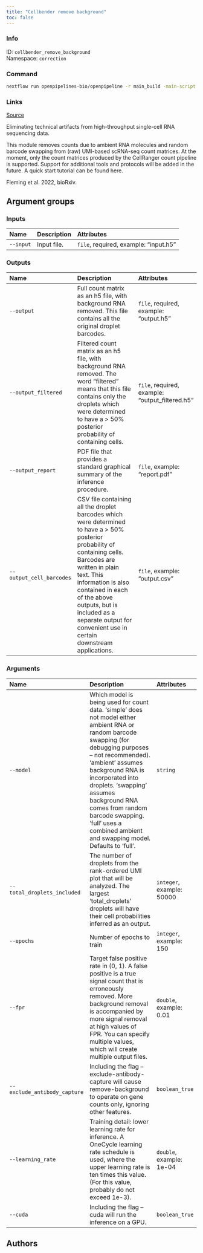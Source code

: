 ```yaml
---
title: "Cellbender remove background"
toc: false
---
```


::: {.column-margin}

### Info

ID: `cellbender_remove_background`  
Namespace: `correction`

### Command

```bash
nextflow run openpipelines-bio/openpipeline -r main_build -main-script target/nextflow/correction/cellbender_remove_background/main.nf --help
```

### Links
[Source](https://github.com/openpipelines-bio/openpipeline/blob/main/src/correction/cellbender_remove_background){.btn-action .btn-sm .btn-info .btn role="button"}

:::

Eliminating technical artifacts from high-throughput single-cell RNA sequencing data.

This module removes counts due to ambient RNA molecules and random barcode swapping from (raw) UMI-based scRNA-seq count matrices. 
At the moment, only the count matrices produced by the CellRanger count pipeline is supported. Support for additional tools and protocols 
will be added in the future. A quick start tutorial can be found here.

 Fleming et al. 2022, bioRxiv.


## Argument groups

### Inputs

|Name      |Description |Attributes                            |
|:---------|:-----------|:-------------------------------------|
|`--input` |Input file. |`file`, required, example: "input.h5" |


### Outputs

|Name                     |Description                                                                                                                                                                                                                                                                                                                    |Attributes                                      |
|:------------------------|:------------------------------------------------------------------------------------------------------------------------------------------------------------------------------------------------------------------------------------------------------------------------------------------------------------------------------|:-----------------------------------------------|
|`--output`               |Full count matrix as an h5 file, with background RNA removed. This file contains all the original droplet barcodes.                                                                                                                                                                                                            |`file`, required, example: "output.h5"          |
|`--output_filtered`      |Filtered count matrix as an h5 file, with background RNA removed. The word "filtered" means that this file contains only the droplets which were determined to have a > 50% posterior probability of containing cells.                                                                                                         |`file`, required, example: "output_filtered.h5" |
|`--output_report`        |PDF file that provides a standard graphical summary of the inference procedure.                                                                                                                                                                                                                                                |`file`, example: "report.pdf"                   |
|`--output_cell_barcodes` |CSV file containing all the droplet barcodes which were determined to have a > 50% posterior probability of containing cells. Barcodes are written in plain text. This information is also contained in each of the above outputs, but is included as a separate output for convenient use in certain downstream applications. |`file`, example: "output.csv"                   |


### Arguments

|Name                         |Description                                                                                                                                                                                                                                                                                                                                                               |Attributes                |
|:----------------------------|:-------------------------------------------------------------------------------------------------------------------------------------------------------------------------------------------------------------------------------------------------------------------------------------------------------------------------------------------------------------------------|:-------------------------|
|`--model`                    |Which model is being used for count data. 'simple' does not model either ambient RNA or random barcode swapping (for debugging purposes -- not recommended). 'ambient' assumes background RNA is incorporated into droplets. 'swapping' assumes background RNA comes from random barcode swapping. 'full' uses a combined ambient and swapping model. Defaults to 'full'. |`string`                  |
|`--total_droplets_included`  |The number of droplets from the rank-ordered UMI plot that will be analyzed. The largest 'total_droplets' droplets will have their cell probabilities inferred as an output.                                                                                                                                                                                              |`integer`, example: 50000 |
|`--epochs`                   |Number of epochs to train                                                                                                                                                                                                                                                                                                                                                 |`integer`, example: 150   |
|`--fpr`                      |Target false positive rate in (0, 1). A false positive is a true signal count that is erroneously removed. More background removal is accompanied by more signal removal at high values of FPR. You can specify multiple values, which will create multiple output files.                                                                                                 |`double`, example: 0.01   |
|`--exclude_antibody_capture` |Including the flag --exclude-antibody-capture will cause remove-background to operate on gene counts only, ignoring other features.                                                                                                                                                                                                                                       |`boolean_true`            |
|`--learning_rate`            |Training detail: lower learning rate for inference. A OneCycle learning rate schedule is used, where the upper learning rate is ten times this value. (For this value, probably do not exceed 1e-3).                                                                                                                                                                      |`double`, example: 1e-04  |
|`--cuda`                     |Including the flag --cuda will run the inference on a GPU.                                                                                                                                                                                                                                                                                                                |`boolean_true`            |

## Authors

